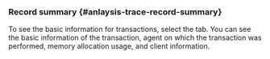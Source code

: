 ### Record summary {#anlaysis-trace-record-summary}

<ImgLang img="analysis-tx-record-summary.png" desc="Record Summary" />

To see the basic information for transactions, select the <Cmdname sid="TTL06125" className="uitext" /> tab. You can see the basic information of the transaction, agent on which the transaction was performed, memory allocation usage, and client information.
